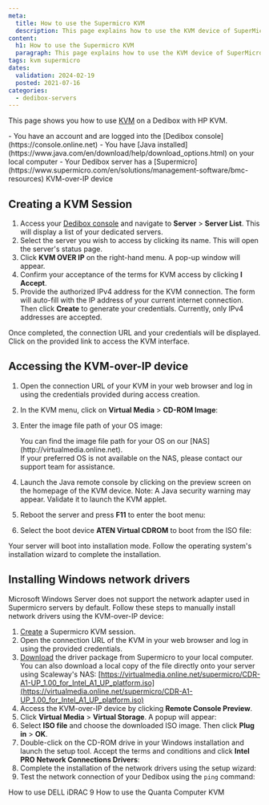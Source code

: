 ```yaml
---
meta:
  title: How to use the Supermicro KVM
  description: This page explains how to use the KVM device of SuperMicro servers
content:
  h1: How to use the Supermicro KVM
  paragraph: This page explains how to use the KVM device of SuperMicro servers
tags: kvm supermicro
dates:
  validation: 2024-02-19
  posted: 2021-07-16
categories:
  - dedibox-servers
---
```


This page shows you how to use [KVM](/dedibox/kvm-over-ip/concepts/#kvm-over-ip) on a Dedibox with HP KVM.

<Message type="requirement">
  - You have an account and are logged into the [Dedibox console](https://console.online.net)
  - You have [Java installed](https://www.java.com/en/download/help/download_options.html) on your local computer
  - Your Dedibox server has a [Supermicro](https://www.supermicro.com/en/solutions/management-software/bmc-resources) KVM-over-IP device
</Message>

## Creating a KVM Session

1. Access your [Dedibox console](https://console.online.net/) and navigate to **Server** > **Server List**. This will display a list of your dedicated servers.
2. Select the server you wish to access by clicking its name. This will open the server's status page.
3. Click **KVM OVER IP** on the right-hand menu. A pop-up window will appear.
    <Lightbox src="scaleway_KVM.webp" alt="" />
4. Confirm your acceptance of the terms for KVM access by clicking **I Accept**.
5. Provide the authorized IPv4 address for the KVM connection. The form will auto-fill with the IP address of your current internet connection. Then click **Create** to generate your credentials.
    <Message type="note">
      Currently, only IPv4 addresses are accepted.
    </Message>

Once completed, the connection URL and your credentials will be displayed. Click on the provided link to access the KVM interface.

## Accessing the KVM-over-IP device

1. Open the connection URL of your KVM in your web browser and log in using the credentials provided during access creation.
2. In the KVM menu, click on **Virtual Media** > **CD-ROM Image**:
    <Lightbox src="scaleway_supermicro_vm.webp" alt="" />
3. Enter the image file path of your OS image:
    <Lightbox src="scaleway_supermicro_nas.webp" alt="" />

    <Message type="tip">
    You can find the image file path for your OS on our [NAS](http://virtualmedia.online.net). <br />
    If your preferred OS is not available on the NAS, please contact our support team for assistance.
    </Message>
4. Launch the Java remote console by clicking on the preview screen on the homepage of the KVM device.
    <Message type="tip">
      Note: A Java security warning may appear. Validate it to launch the KVM applet.
    </Message>
5. Reboot the server and press **F11** to enter the boot menu:
    <Lightbox src="scaleway_supermicro_boot_mgr.webp" alt="" />
6. Select the boot device **ATEN Virtual CDROM** to boot from the ISO file:
    <Lightbox src="scaleway_supermicro_vcdrom.webp" alt="" />

Your server will boot into installation mode. Follow the operating system's installation wizard to complete the installation.

<Lightbox src="scaleway_supermicro_install.webp" alt="" />

## Installing Windows network drivers

Microsoft Windows Server does not support the network adapter used in Supermicro servers by default. Follow these steps to manually install network drivers using the KVM-over-IP device:

1. [Create](#creating-a-kvm-session) a Supermicro KVM session.
2. Open the connection URL of the KVM in your web browser and log in using the provided credentials.
3. [Download](https://www.supermicro.com/wdl/CDR_Images/CDR-A1-A2-UP/CDR-A1-A2-UP_1.02_for_Intel_A1_A2_UP_platform.iso.iso) the driver package from Supermicro to your local computer.
    <Message type="tip">
      You can also download a local copy of the file directly onto your server using Scaleway's NAS: [https://virtualmedia.online.net/supermicro/CDR-A1-UP_1.00_for_Intel_A1_UP_platform.iso](https://virtualmedia.online.net/supermicro/CDR-A1-UP_1.00_for_Intel_A1_UP_platform.iso)
    </Message>
4. Access the KVM-over-IP device by clicking **Remote Console Preview**.
5. Click **Virtual Media** > **Virtual Storage**. A popup will appear:
    <Lightbox src="scaleway_supermicro_vdrive.webp" />
6. Select **ISO file** and choose the downloaded ISO image. Then click **Plug in** > **OK**.
7. Double-click on the CD-ROM drive in your Windows installation and launch the setup tool. Accept the terms and conditions and click **Intel PRO Network Connections Drivers**:
    <Lightbox src="scaleway_supermicro_drivers.webp" />
8. Complete the installation of the network drivers using the setup wizard:
    <Lightbox src="scaleway_supermicro_network.webp" />
9. Test the network connection of your Dedibox using the `ping` command:
    <Lightbox src="scaleway_supermicro_ping.webp" />

<Navigation title="See also">
  <PreviousButton to="/dedibox/kvm-over-ip/how-to/dell-idrac9/">How to use DELL iDRAC 9</PreviousButton>
  <NextButton to="/dedibox/kvm-over-ip/how-to/quanta-computer/">How to use the Quanta Computer KVM</NextButton>
</Navigation>